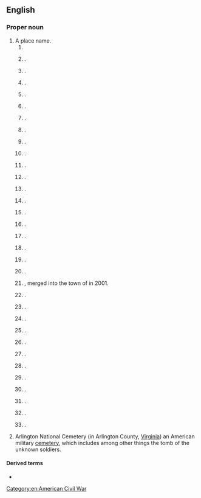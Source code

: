 ==English==
{{wikipedia}}

===Proper noun===
{{en-proper noun}}

# A place name.
## {{place|en|A <<CDP>> which is [[coterminous]] with <<co/Arlington County>>, <<s/Virginia>>, <<c/USA>>.}}
## {{place|en|large city|co/Tarrant County|s/Texas|c/USA}}.
## {{place|en|unincorporated community|co/Wilcox County|s/Alabama|c/USA}}.
## {{place|en|CDP|co/Maricopa County|s/Arizona|c/USA}}.
## {{place|en|community|in the city of|city/Riverside|co/Riverside County|s/California|c/USA}}.
## {{place|en|unincorporated community|co/Kiowa County|s/Colorado|c/USA}}.
## {{place|en|city|co/Calhoun County|and|co/Early County|s/Georgia|c/USA}}.
## {{place|en|village|co/Bureau County|s/Illinois|c/USA}}.
## {{place|en|unincorporated community|co/Rush County|s/Indiana|c/USA}}.
## {{place|en|small city|co/Fayette County|s/Iowa|c/USA}}.
## {{place|en|small city|co/Reno County|s/Kansas|c/USA}}.
## {{place|en|small home rule city|co/Carlisle County|s/Kentucky|c/USA}}.
## {{place|en|neighborhood|in northwest|city/Baltimore|s/Maryland|c/USA}}.
## {{place|en|large town|co/Middlesex County|s/Massachusetts|c/USA}}.
## {{place|en|city|co/Sibley County|s/Minnesota|c/USA}}.
## {{place|en|unincorporated community|co/Phelps County|s/Missouri|c/USA}}.
## {{place|en|village|co/Washington County|s/Nebraska|c/USA}}.
## {{place|en|neighborhood|town/Kearny|co/Hudson County|s/New Jersey|c/USA}}.
## {{place|en|community/and/CDP|co/Dutchess County|s/New York|c/USA}}.
## {{place|en|neighborhood|bor/Staten Island|s/New York|c/USA}}.
## {{place|en|former town|co/Yadkin County|s/North Carolina|c/USA}}, merged into the town of {{w|Jonesville, North Carolina|Jonesville}} in 2001.
## {{place|en|village|co/Hancock County|s/Ohio|c/USA}}.
## {{place|en|unincorporated community|co/Montgomery County|s/Ohio|c/USA}}.
## {{place|en|small city|co/Gilliam County|s/Oregon|c/USA}}.
## {{place|en|neighborhood|in southern|city/Pittsburgh|s/Pennsylvania|c/USA}}.
## {{place|en|small city|co/Brookings County|and|co/Kingsbury County|s/South Dakota|c/USA}}.
## {{place|en|sizable town|co/Shelby County|s/Tennessee|c/USA}}.
## {{place|en|town|co/Bennington County|s/Vermont|c/USA}}.
## {{place|en|unincorporated community|co/Northampton County|s/Virginia|c/USA}}.
## {{place|en|city|co/Snohomish County|s/Washington|c/USA}}.
## {{place|en|unincorporated community|co/Harrison County|s/West Virginia|c/USA}}.
## {{place|en|unincorporated community|co/Upshur County|s/West Virginia|c/USA}}.
## {{place|en|town/and/village|co/Columbia County|s/Wisconsin|c/USA}}.
# {{lb|en|US}} Arlington National Cemetery (in Arlington County, [[Virginia]]) an American military [[cemetery]], which includes among other things the tomb of the unknown soldiers. [[Category:en:American Civil War]]

====Derived terms====
* {{l|en|Arlington County}}
